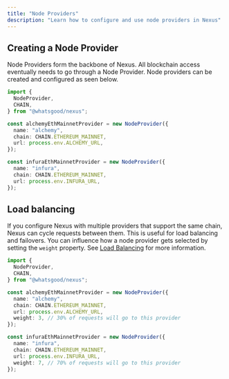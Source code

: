 ```yaml
---
title: "Node Providers"
description: "Learn how to configure and use node providers in Nexus"
---
```


## Creating a Node Provider

Node Providers form the backbone of Nexus. All blockchain access eventually needs to go through a Node Provider. Node providers can be created and configured as seen below.

```typescript
import {
  NodeProvider,
  CHAIN,
} from "@whatsgood/nexus";

const alchemyEthMainnetProvider = new NodeProvider({
  name: "alchemy",
  chain: CHAIN.ETHEREUM_MAINNET,
  url: process.env.ALCHEMY_URL,
});

const infuraEthMainnetProvider = new NodeProvider({
  name: "infura",
  chain: CHAIN.ETHEREUM_MAINNET,
  url: process.env.INFURA_URL,
});
```

## Load balancing

If you configure Nexus with multiple providers that support the same chain, Nexus can cycle requests between them. This is useful for load balancing and failovers. You can influence how a node provider gets selected by setting the `weight` property. See [Load Balancing](/key-concepts/load-balancing) for more information.

```typescript
import {
  NodeProvider,
  CHAIN,
} from "@whatsgood/nexus";

const alchemyEthMainnetProvider = new NodeProvider({
  name: "alchemy",
  chain: CHAIN.ETHEREUM_MAINNET,
  url: process.env.ALCHEMY_URL,
  weight: 3, // 30% of requests will go to this provider
});

const infuraEthMainnetProvider = new NodeProvider({
  name: "infura",
  chain: CHAIN.ETHEREUM_MAINNET,
  url: process.env.INFURA_URL,
  weight: 7, // 70% of requests will go to this provider
});
```